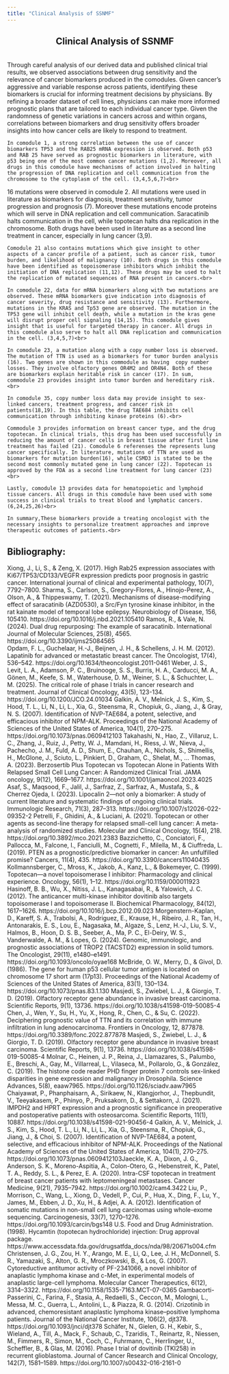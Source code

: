 ```yaml
---
title: "Clinical Analysis of SSNMF"
---
```

<div style="text-align: center;">
# Clinical Analysis of SSNMF
</div>

<br> Through careful analysis of our derived data and published clinical trial results, we observed associations between drug sensitivity and the relevance of cancer biomarkers produced in the comodules. Given cancer's aggressive and variable response across patients, identifying these biomarkers is crucial for informing treatment decisions by physicians. By refining a broader dataset of cell lines, physicians can make more informed prognostic plans that are tailored to each  individual cancer type. Given the randomness of genetic variations in cancers across and within organs, correlations between biomarkers and drug sensitivity offers broader insights into how cancer cells are likely to respond to treatment.<br>
	
	In comodule 1, a strong correlation between the use of cancer biomarkers TP53 and the RAB25 mRNA expression is observed. Both p53 and RAB 25 have served as prognostic biomarkers in literature, with p53 being one of the most common cancer mutations (1,2). Moreover, all drugs in this comodule have mechanisms of action involved in halting the progression of DNA replication and cell communication from the chromosome to the cytoplasm of the cell. (3,4,5,6,7)<br>
  
  16 mutations were observed in comodule 2. All mutations were used in literature as biomarkers for diagnosis, treatment sensitivity, tumor progression and prognosis (7). Moreover these mutations encode proteins which will serve in DNA replication and cell communication. Saracatinib halts communication in the cell, while topotecan halts dna replication in the chromosome. Both drugs have been used in literature as a second line treatment in cancer, especially in lung cancer (3,9).<br>
	
	Comodule 21 also contains mutations which give insight to other aspects of a cancer profile of a patient, such as cancer risk, tumor burden, and likelihood of malignancy (10). Both drugs in this comodule have been identified as topoisomerase inhibitors which inhibit the initiation of DNA replication (11,12). These drugs may be used to halt the replication of mutated sequences of RNA present in cancers.<br>
	
	In comodule 22, data for mRNA biomarkers along with two mutations are observed. These mRNA biomarkers give indication into diagnosis of cancer severity, drug resistance and sensitivity (13). Furthermore, mutations in the KRAS and Tp53 gene are observed. The mutation in the TP53 gene will inhibit cell death, while a mutation in the kras gene will disrupt proper cell signaling (14,15). This comodule gives insight that is useful for targeted therapy in cancer. All drugs in this comodule also serve to halt all DNA replication and communication in the cell. (3,4,5,7)<br>
	
	In comodule 23, a mutation along with a copy number loss is observed. The mutation of TTN is used as a biomarkers for tumor burden analysis (16). Two genes are shown in this commodule as having  copy number losses. They involve olfactory genes OR4M2 and OR4N4. Both of these are biomarkers explain heritable risk in cancer (17). In sum, commodule 23 provides insight into tumor burden and hereditary risk.<br>
	
	In comodule 35, copy number loss data may provide insight to sex-linked cancers, treatment progress, and cancer risk in patients(18,19). In this table, the drug TAE684 inhibits cell communication through inhibiting kinase proteins (6).<br>
	
	Commodule 3 provides information on breast cancer type, and the drug topotecan. In clinical trials, this drug has been used successfully in reducing the amount of cancer cells in breast tissue after first line treatment has failed (21). Comodule 6 referenses the represents lung cancer specifically. In literature, mutations of TTN are used as biomarkers for mutation burden(16), while CSMD3 is stated to be the second most commonly mutated gene in lung cancer (22). Topotecan is approved by the FDA as a second line treatment for lung cancer (23)<br>
	
	Lastly, comodule 13 provides data for hematopoietic and lymphoid tissue cancers. All drugs in this comodule have been used with some success in clinical trials to treat blood and lymphatic cancers. (6,24,25,26)<br>
 	
 	In summary,These biomarkers provide a treating oncologist with the necessary insights to personalize treatment approaches and improve therapeutic outcomes of patients.<br>  

## Bibliography: 
Xiong, J., Li, S., & Zeng, X. (2017). High Rab25 expression associates with Ki67/TP53/CD133/VEGFR expression predicts poor prognosis in gastric cancer. International journal of clinical and experimental pathology, 10(7), 7792–7800. 
Sharma, S., Carlson, S., Gregory-Flores, A., Hinojo-Perez, A., Olson, A., & Thippeswamy, T. (2021). Mechanisms of disease-modifying effect of saracatinib (AZD0530), a Src/Fyn tyrosine kinase inhibitor, in the rat kainate model of temporal lobe epilepsy. Neurobiology of Disease, 156, 105410. https://doi.org/10.1016/j.nbd.2021.105410 
Ramos, R., & Vale, N. (2024). Dual drug repurposing: The example of saracatinib. International Journal of Molecular Sciences, 25(8), 4565. https://doi.org/10.3390/ijms25084565  
Opdam, F. L., Guchelaar, H.-J., Beijnen, J. H., & Schellens, J. H. M. (2012). Lapatinib for advanced or metastatic breast cancer. The Oncologist, 17(4), 536–542. https://doi.org/10.1634/theoncologist.2011-0461​ 
Weber, J. S., Levit, L. A., Adamson, P. C., Bruinooge, S. S., Burris, H. A., Carducci, M. A., Gönen, M., Keefe, S. M., Waterhouse, D. M., Weiner, S. L., & Schuchter, L. M. (2025). The critical role of phase I trials in cancer research and treatment. Journal of Clinical Oncology, 43(5), 123-134. https://doi.org/10.1200/JCO.24.01034​ 
Galkin, A. V., Melnick, J. S., Kim, S., Hood, T. L., Li, N., Li, L., Xia, G., Steensma, R., Chopiuk, G., Jiang, J., & Gray, N. S. (2007). Identification of NVP-TAE684, a potent, selective, and efficacious inhibitor of NPM-ALK. Proceedings of the National Academy of Sciences of the United States of America, 104(1), 270–275. https://doi.org/10.1073/pnas.0609412103​ 
Takahashi, N., Hao, Z., Villaruz, L. C., Zhang, J., Ruiz, J., Petty, W. J., Mamdani, H., Riess, J. W., Nieva, J., Pachecho, J. M., Fuld, A. D., Shum, E., Chauhan, A., Nichols, S., Shimellis, H., McGlone, J., Sciuto, L., Pinkiert, D., Graham, C., Shelat, M., … Thomas, A. (2023). Berzosertib Plus Topotecan vs Topotecan Alone in Patients With Relapsed Small Cell Lung Cancer: A Randomized Clinical Trial. JAMA oncology, 9(12), 1669–1677. https://doi.org/10.1001/jamaoncol.2023.4025 
Asaf, S., Maqsood, F., Jalil, J., Sarfraz, Z., Sarfraz, A., Mustafa, S., & Cherrez Ojeda, I. (2023). Lipocalin 2—not only a biomarker: A study of current literature and systematic findings of ongoing clinical trials. Immunologic Research, 71(3), 287–313. https://doi.org/10.1007/s12026-022-09352-2​ 
Petrelli, F., Ghidini, A., & Luciani, A. (2021). Topotecan or other agents as second-line therapy for relapsed small-cell lung cancer: A meta-analysis of randomized studies. Molecular and Clinical Oncology, 15(4), 218. https://doi.org/10.3892/mco.2021.2383​ 
Bazzichetto, C., Conciatori, F., Pallocca, M., Falcone, I., Fanciulli, M., Cognetti, F., Milella, M., & Ciuffreda, L. (2019). PTEN as a prognostic/predictive biomarker in cancer: An unfulfilled promise? Cancers, 11(4), 435. https://doi.org/10.3390/cancers11040435​ 
Kollmannsberger, C., Mross, K., Jakob, A., Kanz, L., & Bokemeyer, C. (1999). Topotecan—a novel topoisomerase I inhibitor: Pharmacology and clinical experience. Oncology, 56(1), 1–12. https://doi.org/10.1159/000011923​ 
Hasinoff, B. B., Wu, X., Nitiss, J. L., Kanagasabai, R., & Yalowich, J. C. (2012). The anticancer multi-kinase inhibitor dovitinib also targets topoisomerase I and topoisomerase II. Biochemical Pharmacology, 84(12), 1617–1626. https://doi.org/10.1016/j.bcp.2012.09.023​ 
Morgenstern-Kaplan, D., Kareff, S. A., Trabolsi, A., Rodriguez, E., Krause, H., Ribeiro, J. R., Tan, H., Antonarakis, E. S., Lou, E., Nagasaka, M., Algaze, S., Lenz, H.-J., Liu, S. V., Halmos, B., Hoon, D. S. B., Seeber, A., Ma, P. C., El-Deiry, W. S., Vanderwalde, A. M., & Lopes, G. (2024). Genomic, immunologic, and prognostic associations of TROP2 (TACSTD2) expression in solid tumors. The Oncologist, 29(11), e1480–e1491. https://doi.org/10.1093/oncolo/oyae168​ 
McBride, O. W., Merry, D., & Givol, D. (1986). The gene for human p53 cellular tumor antigen is located on chromosome 17 short arm (17p13). Proceedings of the National Academy of Sciences of the United States of America, 83(1), 130–134. https://doi.org/10.1073/pnas.83.1.130​ 
Masjedi, S., Zwiebel, L. J., & Giorgio, T. D. (2019). Olfactory receptor gene abundance in invasive breast carcinoma. Scientific Reports, 9(1), 13736. https://doi.org/10.1038/s41598-019-50085-4​ 
Chen, J., Wen, Y., Su, H., Yu, X., Hong, R., Chen, C., & Su, C. (2022). Deciphering prognostic value of TTN and its correlation with immune infiltration in lung adenocarcinoma. Frontiers in Oncology, 12, 877878. https://doi.org/10.3389/fonc.2022.877878​ 
Masjedi, S., Zwiebel, L. J., & Giorgio, T. D. (2019). Olfactory receptor gene abundance in invasive breast carcinoma. Scientific Reports, 9(1), 13736. https://doi.org/10.1038/s41598-019-50085-4​
 Molnar, C., Heinen, J. P., Reina, J., Llamazares, S., Palumbo, E., Breschi, A., Gay, M., Villarreal, L., Vilaseca, M., Pollarolo, G., & González, C. (2019). The histone code reader PHD finger protein 7 controls sex-linked disparities in gene expression and malignancy in Drosophila. Science Advances, 5(8), eaaw7965. https://doi.org/10.1126/sciadv.aaw7965 
Chaiyawat, P., Phanphaisarn, A., Sirikaew, N., Klangjorhor, J., Thepbundit, V., Teeyakasem, P., Phinyo, P., Pruksakorn, D., & Settakorn, J. (2021). IMPDH2 and HPRT expression and a prognostic significance in preoperative and postoperative patients with osteosarcoma. Scientific Reports, 11(1), 10887. https://doi.org/10.1038/s41598-021-90456-4 
Galkin, A. V., Melnick, J. S., Kim, S., Hood, T. L., Li, N., Li, L., Xia, G., Steensma, R., Chopiuk, G., Jiang, J., & Choi, S. (2007). Identification of NVP-TAE684, a potent, selective, and efficacious inhibitor of NPM-ALK. Proceedings of the National Academy of Sciences of the United States of America, 104(1), 270–275. https://doi.org/10.1073/pnas.0609412103​ 
Jaeckle, K. A., Dixon, J. G., Anderson, S. K., Moreno-Aspitia, A., Colon-Otero, G., Hebenstreit, K., Patel, T. A., Reddy, S. L., & Perez, E. A. (2020). Intra-CSF topotecan in treatment of breast cancer patients with leptomeningeal metastases. Cancer Medicine, 9(21), 7935–7942. https://doi.org/10.1002/cam4.3422​
Liu, P., Morrison, C., Wang, L., Xiong, D., Vedell, P., Cui, P., Hua, X., Ding, F., Lu, Y., James, M., Ebben, J. D., Xu, H., & Adjei, A. A. (2012). Identification of somatic mutations in non-small cell lung carcinomas using whole-exome sequencing. Carcinogenesis, 33(7), 1270–1276. https://doi.org/10.1093/carcin/bgs148​
U.S. Food and Drug Administration. (1998). Hycamtin (topotecan hydrochloride) injection: Drug approval package. https://www.accessdata.fda.gov/drugsatfda_docs/nda/98/20671s004.cfm​ 
Christensen, J. G., Zou, H. Y., Arango, M. E., Li, Q., Lee, J. H., McDonnell, S. R., Yamazaki, S., Alton, G. R., Mroczkowski, B., & Los, G. (2007). Cytoreductive antitumor activity of PF-2341066, a novel inhibitor of anaplastic lymphoma kinase and c-Met, in experimental models of anaplastic large-cell lymphoma. Molecular Cancer Therapeutics, 6(12), 3314–3322. https://doi.org/10.1158/1535-7163.MCT-07-0365
Gambacorti-Passerini, C., Farina, F., Stasia, A., Redaelli, S., Ceccon, M., Mologni, L., Messa, M. C., Guerra, L., Antolini, L., & Piazza, R. G. (2014). Crizotinib in advanced, chemoresistant anaplastic lymphoma kinase–positive lymphoma patients. Journal of the National Cancer Institute, 106(2), djt378. https://doi.org/10.1093/jnci/djt378 
Schäfer, N., Gielen, G. H., Kebir, S., Wieland, A., Till, A., Mack, F., Schaub, C., Tzaridis, T., Reinartz, R., Niessen, M., Fimmers, R., Simon, M., Coch, C., Fuhrmann, C., Herrlinger, U., Scheffler, B., & Glas, M. (2016). Phase I trial of dovitinib (TKI258) in recurrent glioblastoma. Journal of Cancer Research and Clinical Oncology, 142(7), 1581–1589. https://doi.org/10.1007/s00432-016-2161-0 
